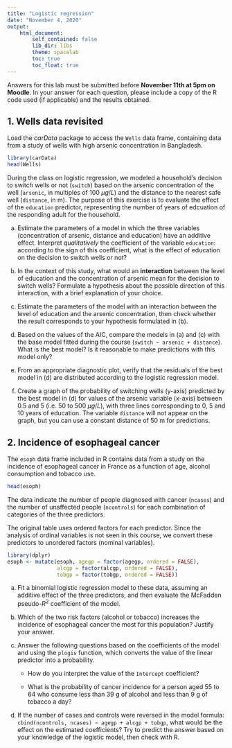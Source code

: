 ```yaml
---
title: "Logistic regression"
date: "November 4, 2020"
output:
    html_document:
        self_contained: false
        lib_dir: libs
        theme: spacelab
        toc: true
        toc_float: true
---
```


Answers for this lab must be submitted before **November 11th at 5pm on Moodle**. In your answer for each question, please include a copy of the R code used (if applicable) and the results obtained.


## 1. Wells data revisited

Load the *carData* package to access the `Wells` data frame, containing data from a study of wells with high arsenic concentration in Bangladesh.

```r
library(carData)
head(Wells)
```

During the class on logistic regression, we modeled a household's decision to switch wells or not (`switch`) based on the arsenic concentration of the well (`arsenic`, in multiples of 100 $\mu g/L$) and the distance to the nearest safe well (`distance`, in m). The purpose of this exercise is to evaluate the effect of the `education` predictor, representing the number of years of edcuation of the responding adult for the household.

a) Estimate the parameters of a model in which the three variables (concentration of arsenic, distance and education) have an additive effect. Interpret *qualitatively* the coefficient of the variable `education`: according to the sign of this coefficient, what is the effect of education on the decision to switch wells or not?

b) In the context of this study, what would an **interaction** between the level of education and the concentration of arsenic mean for the decision to switch wells? Formulate a hypothesis about the possible direction of this interaction, with a brief explanation of your choice.

c) Estimate the parameters of the model with an interaction between the level of education and the arsenic concentration, then check whether the result corresponds to your hypothesis formulated in (b).

d) Based on the values of the AIC, compare the models in (a) and (c) with the base model fitted during the course (`switch ~ arsenic + distance`). What is the best model? Is it reasonable to make predictions with this model only?

e) From an appropriate diagnostic plot, verify that the residuals of the best model in (d) are distributed according to the logistic regression model.

f) Create a graph of the probability of switching wells (y-axis) predicted by the best model in (d) for values of the arsenic variable (x-axis) between 0.5 and 5 (i.e. 50 to 500 $\mu g/L$), with three lines corresponding to 0, 5 and 10 years of education. The variable `distance` will not appear on the graph, but you can use a constant distance of 50 m for predictions.


## 2. Incidence of esophageal cancer

The `esoph` data frame included in R contains data from a study on the incidence of esophageal cancer in France as a function of age, alcohol consumption and tobacco use.

```r
head(esoph)
```

The data indicate the number of people diagnosed with cancer (`ncases`) and the number of unaffected people (`ncontrols`) for each combination of categories of the three predictors.

The original table uses ordered factors for each predictor. Since the analysis of ordinal variables is not seen in this course, we convert these predictors to unordered factors (nominal variables).

```r
library(dplyr)
esoph <- mutate(esoph, agegp = factor(agegp, ordered = FALSE),
                alcgp = factor(alcgp, ordered = FALSE),
                tobgp = factor(tobgp, ordered = FALSE))
```

a) Fit a binomial logistic regression model to these data, assuming an additive effect of the three predictors, and then evaluate the McFadden pseudo-$R^2$ coefficient of the model.

b) Which of the two risk factors (alcohol or tobacco) increases the incidence of esophageal cancer the most for this population? Justify your answer.

c) Answer the following questions based on the coefficients of the model and using the `plogis` function, which converts the value of the linear predictor into a probability.

   - How do you interpret the value of the `Intercept` coefficient?

   - What is the probability of cancer incidence for a person aged 55 to 64 who consume less than 39 g of alcohol and less than 9 g of tobacco a day?

d) If the number of cases and controls were reversed in the model formula: `cbind(ncontrols, ncases) ~ agegp + alcgp + tobgp`, what would be the effect on the estimated coefficients? Try to predict the answer based on your knowledge of the logistic model, then check with R.

